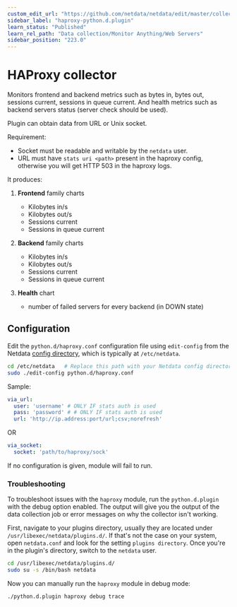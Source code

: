 ```yaml
---
custom_edit_url: "https://github.com/netdata/netdata/edit/master/collectors/python.d.plugin/haproxy/README.md"
sidebar_label: "haproxy-python.d.plugin"
learn_status: "Published"
learn_rel_path: "Data collection/Monitor Anything/Web Servers"
sidebar_position: "223.0"
---
```



# HAProxy collector

Monitors frontend and backend metrics such as bytes in, bytes out, sessions current, sessions in queue current.
And health metrics such as backend servers status (server check should be used).

Plugin can obtain data from URL or Unix socket.

Requirement:

- Socket must be readable and writable by the `netdata` user.
- URL must have `stats uri <path>` present in the haproxy config, otherwise you will get HTTP 503 in the haproxy logs.

It produces:

1. **Frontend** family charts

    - Kilobytes in/s
    - Kilobytes out/s
    - Sessions current
    - Sessions in queue current

2. **Backend** family charts

    - Kilobytes in/s
    - Kilobytes out/s
    - Sessions current
    - Sessions in queue current

3. **Health** chart

    - number of failed servers for every backend (in DOWN state)

## Configuration

Edit the `python.d/haproxy.conf` configuration file using `edit-config` from the Netdata [config
directory](/docs/getting-started/manage-and-configure/configuration), which is typically at `/etc/netdata`.

```bash
cd /etc/netdata   # Replace this path with your Netdata config directory, if different
sudo ./edit-config python.d/haproxy.conf
```

Sample:

```yaml
via_url:
  user: 'username' # ONLY IF stats auth is used
  pass: 'password' # # ONLY IF stats auth is used
  url: 'http://ip.address:port/url;csv;norefresh'
```

OR

```yaml
via_socket:
  socket: 'path/to/haproxy/sock'
```

If no configuration is given, module will fail to run.


### Troubleshooting

To troubleshoot issues with the `haproxy` module, run the `python.d.plugin` with the debug option enabled. The 
output will give you the output of the data collection job or error messages on why the collector isn't working.

First, navigate to your plugins directory, usually they are located under `/usr/libexec/netdata/plugins.d/`. If that's 
not the case on your system, open `netdata.conf` and look for the setting `plugins directory`. Once you're in the 
plugin's directory, switch to the `netdata` user.

```bash
cd /usr/libexec/netdata/plugins.d/
sudo su -s /bin/bash netdata
```

Now you can manually run the `haproxy` module in debug mode:

```bash
./python.d.plugin haproxy debug trace
```

